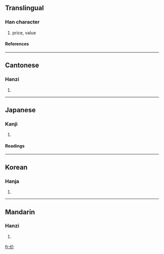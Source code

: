 {{see|價}}

==Translingual==
===Han character===
{{Han char|rn=9|rad=人|as=04|sn=6|four=2822<sub>0</sub>|canj=人人中中 (OOLL)}}
# price, value
====References====
{{Han ref|kx=0094.200|dkj=00412|dj=0200.110|hdz=10124.070|uh=4EF7|ud=20215|bh=C9B2|bd=51634}}
----
==Cantonese==
===Hanzi===
{{yue-hanzi|jyut=|y=gaai3}}
# {{defn|Cantonese}}
----
==Japanese==
===Kanji===
{{ja-kanji|grade=|rs=人04}}
# {{defn|Japanese}}
====Readings====
{{ja-readings|on=[[かい]] (kai)|kun=[[よい]] (yoi), [[おおきい]] (ookii), [[つかい]] (tsukai)}}
----
==Korean==
===Hanja===
{{ko-hanja|hangeul=개|rv=gae|mr=kae}}
# {{defn|Korean}}
----
==Mandarin==
===Hanzi===
{{cmn-hanzi|tra=價|pin=[[jiè]] (jie4)|wg=chieh<sup>4</sup>}}
# {{defn|Mandarin}}

[[fr:价]]